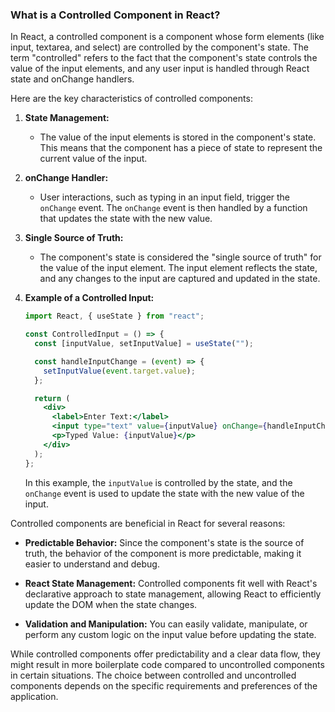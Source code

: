 ### What is a Controlled Component in React?

In React, a controlled component is a component whose form elements (like input, textarea, and select) are controlled by the component's state. The term "controlled" refers to the fact that the component's state controls the value of the input elements, and any user input is handled through React state and onChange handlers.

Here are the key characteristics of controlled components:

1. **State Management:**

   - The value of the input elements is stored in the component's state. This means that the component has a piece of state to represent the current value of the input.

2. **onChange Handler:**

   - User interactions, such as typing in an input field, trigger the `onChange` event. The `onChange` event is then handled by a function that updates the state with the new value.

3. **Single Source of Truth:**

   - The component's state is considered the "single source of truth" for the value of the input element. The input element reflects the state, and any changes to the input are captured and updated in the state.

4. **Example of a Controlled Input:**

   ```jsx
   import React, { useState } from "react";

   const ControlledInput = () => {
     const [inputValue, setInputValue] = useState("");

     const handleInputChange = (event) => {
       setInputValue(event.target.value);
     };

     return (
       <div>
         <label>Enter Text:</label>
         <input type="text" value={inputValue} onChange={handleInputChange} />
         <p>Typed Value: {inputValue}</p>
       </div>
     );
   };
   ```

   In this example, the `inputValue` is controlled by the state, and the `onChange` event is used to update the state with the new value of the input.

Controlled components are beneficial in React for several reasons:

- **Predictable Behavior:** Since the component's state is the source of truth, the behavior of the component is more predictable, making it easier to understand and debug.

- **React State Management:** Controlled components fit well with React's declarative approach to state management, allowing React to efficiently update the DOM when the state changes.

- **Validation and Manipulation:** You can easily validate, manipulate, or perform any custom logic on the input value before updating the state.

While controlled components offer predictability and a clear data flow, they might result in more boilerplate code compared to uncontrolled components in certain situations. The choice between controlled and uncontrolled components depends on the specific requirements and preferences of the application.
